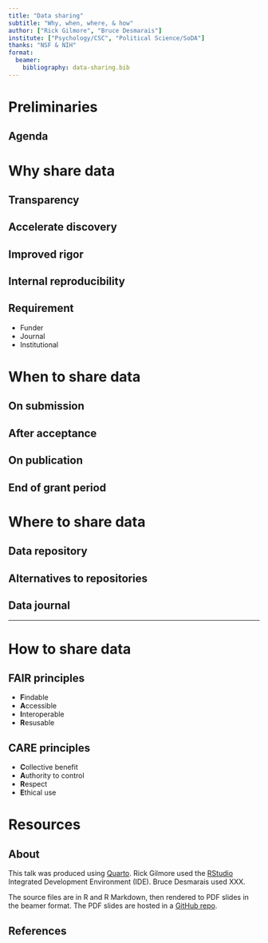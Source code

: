 ```yaml
---
title: "Data sharing"
subtitle: "Why, when, where, & how"
author: ["Rick Gilmore", "Bruce Desmarais"]
institute: ["Psychology/CSC", "Political Science/SoDA"]
thanks: "NSF & NIH"
format: 
  beamer:
    bibliography: data-sharing.bib
---
```


# Preliminaries

## Agenda

# Why share data

## Transparency

## Accelerate discovery

## Improved rigor

## Internal reproducibility

## Requirement

- Funder
- Journal
- Institutional

# When to share data

## On submission

## After acceptance

## On publication

## End of grant period

# Where to share data

## Data repository

## Alternatives to repositories

## Data journal

---

# How to share data

## FAIR principles

- **F**indable
- **A**ccessible
- **I**nteroperable
- **R**esusable

\cite{Wilkinson2016-qr}

<!-- [Wilkinson et al., 2018](http://dx.doi.org/10.1038/sdata.2016.18) -->

## CARE principles

- **C**ollective benefit
- **A**uthority to control
- **R**espect
- **E**thical use

\cite{Carroll2021-cr}

<!-- [Carroll et al., 2021](http://dx.doi.org/10.1038/s41597-021-00892-0) -->

# Resources

## About

This talk was produced using [Quarto](https://quarto.org).
Rick Gilmore used the [RStudio](https://posit.co/products/open-source/rstudio/)
Integrated Development Environment (IDE).
Bruce Desmarais used XXX.

The source files are in R and R Markdown, then rendered to PDF slides in the beamer format. 
The PDF slides are hosted in a [GitHub repo](https://github.com/penn-state-open-science/bootcamp-2023-data-sharing).

## References
